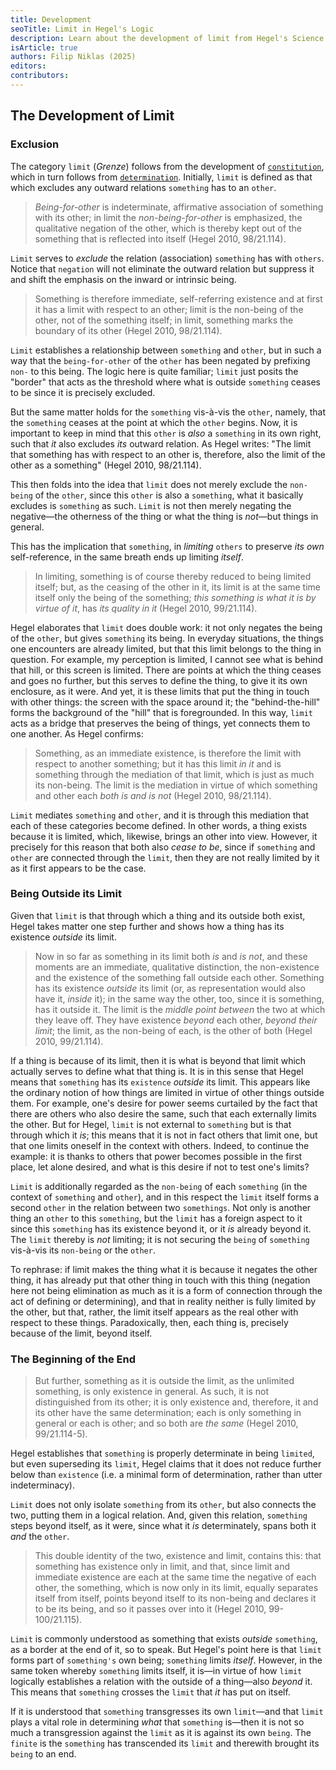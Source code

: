 ```yaml
---
title: Development
seoTitle: Limit in Hegel's Logic
description: Learn about the development of limit from Hegel's Science of Logic.
isArticle: true
authors: Filip Niklas (2025)
editors:
contributors:
---
```


## The Development of Limit

### Exclusion

The category `limit` (_Grenze_) follows from the development of
[`constitution`](/articles/hegel/reference/constitution/development), which in
turn follows from
[`determination`](/articles/hegel/reference/determination/development).
Initially, `limit` is defined as that which excludes any outward relations
`something` has to an `other`.

> _Being-for-other_ is indeterminate, affirmative association of something with
> its other; in limit the _non-being-for-other_ is emphasized, the qualitative
> negation of the other, which is thereby kept out of the something that is
> reflected into itself (Hegel 2010, 98/21.114).

`Limit` serves to _exclude_ the relation (association) `something` has with
`others`. Notice that `negation` will not eliminate the outward relation but
suppress it and shift the emphasis on the inward or intrinsic being.

> Something is therefore immediate, self-referring existence and at first it has
> a limit with respect to an other; limit is the non-being of the other, not of
> the something itself; in limit, something marks the boundary of its other
> (Hegel 2010, 98/21.114).

`Limit` establishes a relationship between `something` and `other`, but in such
a way that the `being-for-other` of the `other` has been negated by prefixing
`non-` to this being. The logic here is quite familiar; `limit` just posits the
"border" that acts as the threshold where what is outside `something` ceases to
be since it is precisely excluded.

But the same matter holds for the `something` vis-à-vis the `other`, namely,
that the `something` ceases at the point at which the `other` begins. Now, it is
important to keep in mind that this `other` is _also_ a `something` in its own
right, such that _it_ also excludes _its_ outward relation. As Hegel writes:
"The limit that something has with respect to an other is, therefore, also the
limit of the other as a something" (Hegel 2010, 98/21.114).

This then folds into the idea that `limit` does not merely exclude the
`non-being` of the `other`, since this `other` is also a `something`, what it
basically excludes is `something` as such. `Limit` is not then merely negating
the negative&mdash;the otherness of the thing or what the thing is
_not_&mdash;but things in general.

This has the implication that `something`, in _limiting_ `others` to preserve
_its own_ self-reference, in the same breath ends up limiting _itself_.

> In limiting, something is of course thereby reduced to being limited itself;
> but, as the ceasing of the other in it, its limit is at the same time itself
> only the being of the something; _this something is what it is by virtue of
> it_, has _its quality in it_ (Hegel 2010, 99/21.114).

Hegel elaborates that `limit` does double work: it not only negates the being of
the `other`, but gives `something` its being. In everyday situations, the things
one encounters are already limited, but that this limit belongs to the thing in
question. For example, my perception is limited, I cannot see what is behind
that hill, or this screen is limited. There are points at which the thing ceases
and goes no further, but this serves to define the thing, to give it its own
enclosure, as it were. And yet, it is these limits that put the thing in touch
with other things: the screen with the space around it; the "behind-the-hill"
forms the background of the "hill" that is foregrounded. In this way, `limit`
acts as a bridge that preserves the being of things, yet connects them to one
another. As Hegel confirms:

> Something, as an immediate existence, is therefore the limit with respect to
> another something; but it has this limit _in it_ and is something through the
> mediation of that limit, which is just as much its non-being. The limit is the
> mediation in virtue of which something and other each _both is and is not_
> (Hegel 2010, 98/21.114).

`Limit` mediates `something` and `other`, and it is through this mediation that
each of these categories become defined. In other words, a thing exists because
it is limited, which, likewise, brings an other into view. However, it precisely
for this reason that both also _cease to be_, since if `something` and `other`
are connected through the `limit`, then they are not really limited by it as it
first appears to be the case.

### Being Outside its Limit

Given that `limit` is that through which a thing and its outside both exist,
Hegel takes matter one step further and shows how a thing has its existence
_outside_ its limit.

> Now in so far as something in its limit both _is_ and _is not_, and these
> moments are an immediate, qualitative distinction, the non-existence and the
> existence of the something fall outside each other. Something has its
> existence _outside_ its limit (or, as representation would also have it,
> _inside_ it); in the same way the other, too, since it is something, has it
> outside it. The limit is the _middle point between_ the two at which they
> leave off. They have existence _beyond_ each other, _beyond their limit_; the
> limit, as the non-being of each, is the other of both (Hegel 2010, 99/21.114).

If a thing is because of its limit, then it is what is beyond that limit which
actually serves to define what that thing is. It is in this sense that Hegel
means that `something` has its `existence` _outside_ its limit. This appears
like the ordinary notion of how things are limited in virtue of other things
outside them. For example, one's desire for power seems curtailed by the fact
that there are others who also desire the same, such that each externally limits
the other. But for Hegel, `limit` is not external to `something` but is that
through which it _is_; this means that it is not in fact others that limit one,
but that one limits oneself in the context with others. Indeed, to continue the
example: it is thanks to others that power becomes possible in the first place,
let alone desired, and what is this desire if not to test one's limits?

`Limit` is additionally regarded as the `non-being` of each `something` (in the
context of `something` and `other`), and in this respect the `limit` itself
forms a second `other` in the relation between two `somethings`. Not only is
another thing an `other` to this `something`, but the `limit` has a foreign
aspect to it since this `something` has its existence beyond it, or it _is_
already beyond it. The `limit` thereby is _not_ limiting; it is not securing the
`being` of `something` vis-à-vis its `non-being` or the `other`.

To rephrase: if limit makes the thing what it is because it negates the other
thing, it has already put that other thing in touch with this thing (negation
here not being elimination as much as it is a form of connection through the act
of defining or determining), and that in reality neither is fully limited by the
other, but that, rather, the limit itself appears as the real other with respect
to these things. Paradoxically, then, each thing is, precisely because of the
limit, beyond itself.

### The Beginning of the End

> But further, something as it is outside the limit, as the unlimited something,
> is only existence in general. As such, it is not distinguished from its other;
> it is only existence and, therefore, it and its other have the same
> determination; each is only something in general or each is other; and so both
> are _the same_ (Hegel 2010, 99/21.114-5).

Hegel establishes that `something` is properly determinate in being `limited`,
but even superseding its `limit`, Hegel claims that it does not reduce further
below than `existence` (i.e. a minimal form of determination, rather than utter
indeterminacy).

`Limit` does not only isolate `something` from its `other`, but also connects
the two, putting them in a logical relation. And, given this relation,
`something` steps beyond itself, as it were, since what it _is_ determinately,
spans both it _and_ the `other`.

> This double identity of the two, existence and limit, contains this: that
> something has existence only in limit, and that, since limit and immediate
> existence are each at the same time the negative of each other, the something,
> which is now only in its limit, equally separates itself from itself, points
> beyond itself to its non-being and declares it to be its being, and so it
> passes over into it (Hegel 2010, 99-100/21.115).

`Limit` is commonly understood as something that exists _outside_ `something`,
as a border at the end of it, so to speak. But Hegel's point here is that
`limit` forms part of `something's` own being; `something` limits _itself_.
However, in the same token whereby `something` limits itself, it is&mdash;in
virtue of how `limit` logically establishes a relation with the outside of a
thing&mdash;also _beyond_ it. This means that `something` crosses the `limit`
that _it_ has put on itself.

If it is understood that `something` transgresses its own `limit`&mdash;and that
`limit` plays a vital role in determining _what_ that `something` is&mdash;then
it is not so much a transgression against the `limit` as it is against its own
`being`. The `finite` is the `something` has transcended its `limit` and
therewith brought its `being` to an end.
